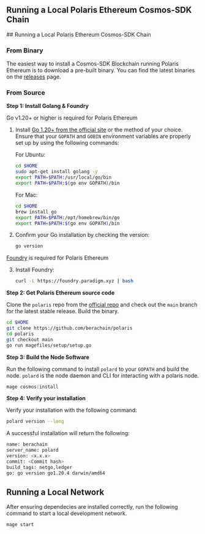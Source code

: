 ## Running a Local Polaris Ethereum Cosmos-SDK Chain

<div className="steps-container">
## Running a Local Polaris Ethereum Cosmos-SDK Chain

### From Binary

The easiest way to install a Cosmos-SDK Blockchain running Polaris Ethereum is to download a pre-built binary. You can find the latest binaries on the [releases](https://github.com/berachain/polaris/releases) page.

### From Source

**Step 1: Install Golang & Foundry**

Go v1.20+ or higher is required for Polaris Ethereum

1. Install [Go 1.20+ from the official site](https://go.dev/dl/) or the method of your choice. Ensure that your `GOPATH` and `GOBIN` environment variables are properly set up by using the following commands:

   For Ubuntu:

   ```sh
   cd $HOME
   sudo apt-get install golang -y
   export PATH=$PATH:/usr/local/go/bin
   export PATH=$PATH:$(go env GOPATH)/bin
   ```

   For Mac:

   ```sh
   cd $HOME
   brew install go
   export PATH=$PATH:/opt/homebrew/bin/go
   export PATH=$PATH:$(go env GOPATH)/bin
   ```

2. Confirm your Go installation by checking the version:

   ```sh
   go version
   ```

[Foundry](https://book.getfoundry.sh/getting-started/installation) is required for Polaris Ethereum

3. Install Foundry:

   ```sh
   curl -L https://foundry.paradigm.xyz | bash
   ```

**Step 2: Get Polaris Ethereum source code**

Clone the `polaris` repo from the [official repo](https://github.com/berachain/polaris/) and check
out the `main` branch for the latest stable release.
Build the binary.

```bash
cd $HOME
git clone https://github.com/berachain/polaris
cd polaris
git checkout main
go run magefiles/setup/setup.go
```

**Step 3: Build the Node Software**

Run the following command to install `polard` to your `GOPATH` and build the node. `polard` is the node daemon and CLI for interacting with a polaris node.

```bash
mage cosmos:install
```

**Step 4: Verify your installation**

Verify your installation with the following command:

```bash
polard version --long
```

A successful installation will return the following:

```bash
name: berachain
server_name: polard
version: <x.x.x>
commit: <Commit hash>
build_tags: netgo,ledger
go: go version go1.20.4 darwin/amd64
```

## Running a Local Network

After ensuring dependecies are installed correctly, run the following command to start a local development network.

```bash
mage start
```

</div>
